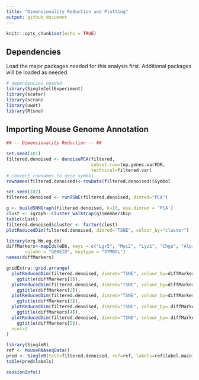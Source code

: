 ```yaml
---
title: "Dimensionality Reduction and Plotting"
output: github_document
---
```


```r
knitr::opts_chunk$set(echo = TRUE)
```

## Dependencies

Load the major packages needed for this analysis first. Additional packages will be loaded as needed.

```r
# dependencies needed
library(SingleCellExperiment)
library(scater)
library(scran)
library(uwot)
library(Rtsne)
```

## Importing Mouse Genome Annotation
```r
## -- Dimensionality Reduction -- ##

set.seed(101)
filtered.denoised <- denoisePCA(filtered, 
                                subset.row=top.genes.varFDR, 
                                technical=filtered.var)
# convert rownames to gene symbol
rownames(filtered.denoised)<-rowData(filtered.denoised)$Symbol

```


```r

set.seed(102)
filtered.denoised <- runTSNE(filtered.denoised, dimred="PCA")

g <- buildSNNGraph(filtered.denoised, k=10, use.dimred = 'PCA')
clust <- igraph::cluster_walktrap(g)$membership
table(clust)
filtered.denoised$cluster <- factor(clust)
plotReducedDim(filtered.denoised, dimred="TSNE", colour_by="cluster")

```

```r
library(org.Mm.eg.db)
diffMarkers<-mapIds(eDb, keys = c("Lgr5", "Muc2", "Lyz1", "Chga", "Alpi"), 
       column = "GENEID", keytype = "SYMBOL")
names(diffMarkers)

```


```r
gridExtra::grid.arrange(
  plotReducedDim(filtered.denoised, dimred="TSNE", colour_by=diffMarkers[1]) +
    ggtitle(diffMarkers[1]),
  plotReducedDim(filtered.denoised, dimred="TSNE", colour_by=diffMarkers[2]) +
    ggtitle(diffMarkers[2]),
  plotReducedDim(filtered.denoised, dimred="TSNE", colour_by=diffMarkers[3]) +
    ggtitle(diffMarkers[3]),
  plotReducedDim(filtered.denoised, dimred="TSNE", colour_by= diffMarkers[4]) +
    ggtitle(diffMarkers[4]),
  plotReducedDim(filtered.denoised, dimred="TSNE", colour_by= diffMarkers[5]) +
    ggtitle(diffMarkers[5]),
  ncol=3
)
```



```r
library(SingleR)
ref <- MouseRNAseqData()	
pred <- SingleR(test=filtered.denoised, ref=ref, labels=ref$label.main)
table(pred$labels)
```


```r
sessionInfo()
```
